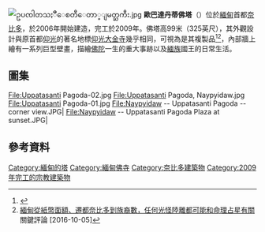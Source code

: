 {{Multiple issues|
{{Expand language|1=my|time=2020-07-31T00:14:08+00:00}}
{{Expert needed|subject=佛教|time=2020-07-31T00:14:08+00:00}}
{{Refimprove|time=2020-07-31T00:14:08+00:00}}
}}
[[File:ဥပၸါတသႏၱိေစတီေတာ္ျမတ္ႀကီး.jpg|thumb]]
'''歐巴達丹蒂佛塔'''（{{lang-my|ဥပ္ပါတသန္တိစေတီတော်}}）位於[[緬甸|緬甸]]首都[[奈比多|奈比多]]，於2006年開始建造，完工於2009年。佛塔高99米（325英尺），其外觀設計與原首都[[仰光|仰光]]的著名地標[[仰光大金寺|仰光大金寺]]幾乎相同，可視為是其複製品<ref name="mrtv1">{{cite web |url=http://www.mrtv3.net.mm/open7/150210for.html |title=Signs of rapid development in Nay Pyi Taw |work=MRTV-3 |accessdate=2020-07-15 |archive-date=2011-04-28 |archive-url=https://web.archive.org/web/20110428035254/http://www.mrtv3.net.mm/open7/150210for.html |dead-url=no }}</ref><ref>[https://www.thenewslens.com/article/50749 緬甸從紙幣面額、遷都奈比多到族裔數，任何光怪陸離都可能和命理占星有關] {{Wayback|url=https://www.thenewslens.com/article/50749 |date=20200728001347 }} 關鍵評論 [2016-10-05]</ref>，內部牆上繪有一系列巨型壁畫，描繪[[佛陀|佛陀]]一生的重大事跡以及[[緬族|緬族]]國王的日常生活。

==圖集==
<gallery>
File:Uppatasanti Pagoda-02.jpg
File:Uppatasanti Pagoda, Naypyidaw.jpg
File:Uppatasanti Pagoda-01.jpg
File:Naypyidaw -- Uppatasanti Pagoda -- corner view.JPG|
File:Naypyidaw -- Uppatasanti Pagoda Plaza at sunset.JPG|
</gallery>

==參考資料==
{{reflist}}
{{Commons category|Uppatasanti Pagoda}}

[[Category:緬甸的塔|Category:緬甸的塔]]
[[Category:緬甸佛寺|Category:緬甸佛寺]]
[[Category:奈比多建築物|Category:奈比多建築物]]
[[Category:2009年完工的宗教建築物|Category:2009年完工的宗教建築物]]

{{Myanmar-stub}}